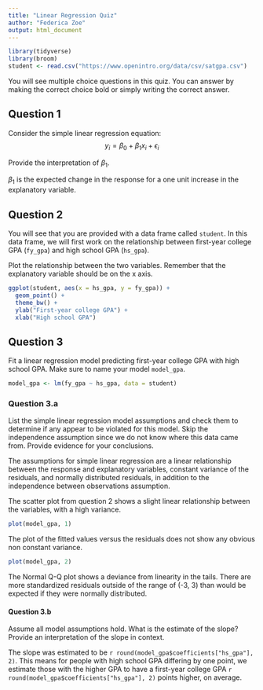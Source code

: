 ```yaml
---
title: "Linear Regression Quiz"
author: "Federica Zoe"
output: html_document
---
```


```r
library(tidyverse)
library(broom)
student <- read.csv("https://www.openintro.org/data/csv/satgpa.csv")
```

You will see multiple choice questions in this quiz. You can answer by making the correct choice bold or simply writing the correct answer.

## Question 1

Consider the simple linear regression equation:
$$y_i = \beta_0 + \beta_1 x_i + \epsilon_i$$

Provide the interpretation of $\beta_1$.

$\beta_1$ is the expected change in the response for a one unit increase in the explanatory variable.

## Question 2

You will see that you are provided with a data frame called `student`. In this data frame, we will first work on the relationship between first-year college GPA (`fy_gpa`) and high school GPA (`hs_gpa`).

Plot the relationship between the two variables. Remember that the explanatory variable should be on the x axis.

```r
ggplot(student, aes(x = hs_gpa, y = fy_gpa)) +
  geom_point() +
  theme_bw() +
  ylab("First-year college GPA") +
  xlab("High school GPA")
```

## Question 3

Fit a linear regression model predicting first-year college GPA with high school GPA.  Make sure to name your model `model_gpa`.  

```r
model_gpa <- lm(fy_gpa ~ hs_gpa, data = student)
```

### Question 3.a  

List the simple linear regression model assumptions and check them to determine if any appear to be violated for this model. Skip the independence assumption since we do not know where this data came from. Provide evidence for your conclusions.

The assumptions for simple linear regression are a linear relationship between the response and explanatory variables, constant variance of the residuals, and normally distributed residuals, in addition to the independence between observations assumption. 

The scatter plot from question 2 shows a slight linear relationship between the variables, with a high variance. 

```r
plot(model_gpa, 1)
```

The plot of the fitted values versus the residuals does not show any obvious non constant variance. 

```r
plot(model_gpa, 2)
```

The Normal Q-Q plot shows a deviance from linearity in the tails. There are more standardized residuals outside of the range of (-3, 3) than would be expected if they were normally distributed.

#### Question 3.b

Assume all model assumptions hold. What is the estimate of the slope? Provide an interpretation of the slope in context.  

The slope was estimated to be `r round(model_gpa$coefficients["hs_gpa"], 2)`. This means for people with high school GPA differing by one point, we estimate those with the higher GPA to have a first-year college GPA `r round(model_gpa$coefficients["hs_gpa"], 2)` points higher, on average.
